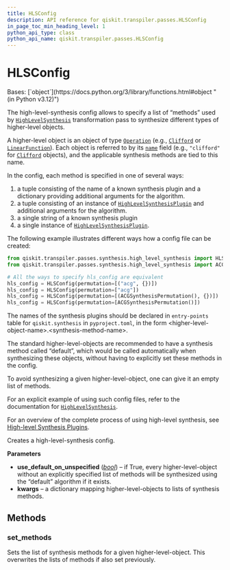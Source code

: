 ```yaml
---
title: HLSConfig
description: API reference for qiskit.transpiler.passes.HLSConfig
in_page_toc_min_heading_level: 1
python_api_type: class
python_api_name: qiskit.transpiler.passes.HLSConfig
---
```


# HLSConfig

<Class id="qiskit.transpiler.passes.HLSConfig" isDedicatedPage={true} github="https://github.com/Qiskit/qiskit/tree/stable/1.0/qiskit/transpiler/passes/synthesis/high_level_synthesis.py#L176-L241" signature="qiskit.transpiler.passes.HLSConfig(use_default_on_unspecified=True, **kwargs)">
  Bases: [`object`](https://docs.python.org/3/library/functions.html#object "(in Python v3.12)")

  The high-level-synthesis config allows to specify a list of “methods” used by [`HighLevelSynthesis`](qiskit.transpiler.passes.HighLevelSynthesis "qiskit.transpiler.passes.HighLevelSynthesis") transformation pass to synthesize different types of higher-level objects.

  A higher-level object is an object of type [`Operation`](qiskit.circuit.Operation "qiskit.circuit.Operation") (e.g., [`Clifford`](qiskit.quantum_info.Clifford "qiskit.quantum_info.Clifford") or [`LinearFunction`](qiskit.circuit.library.LinearFunction "qiskit.circuit.library.LinearFunction")). Each object is referred to by its [`name`](qiskit.circuit.Operation#name "qiskit.circuit.Operation.name") field (e.g., `"clifford"` for [`Clifford`](qiskit.quantum_info.Clifford "qiskit.quantum_info.Clifford") objects), and the applicable synthesis methods are tied to this name.

  In the config, each method is specified in one of several ways:

  1.  a tuple consisting of the name of a known synthesis plugin and a dictionary providing additional arguments for the algorithm.
  2.  a tuple consisting of an instance of [`HighLevelSynthesisPlugin`](qiskit.transpiler.passes.synthesis.plugin.HighLevelSynthesisPlugin "qiskit.transpiler.passes.synthesis.plugin.HighLevelSynthesisPlugin") and additional arguments for the algorithm.
  3.  a single string of a known synthesis plugin
  4.  a single instance of [`HighLevelSynthesisPlugin`](qiskit.transpiler.passes.synthesis.plugin.HighLevelSynthesisPlugin "qiskit.transpiler.passes.synthesis.plugin.HighLevelSynthesisPlugin").

  The following example illustrates different ways how a config file can be created:

  ```python
  from qiskit.transpiler.passes.synthesis.high_level_synthesis import HLSConfig
  from qiskit.transpiler.passes.synthesis.high_level_synthesis import ACGSynthesisPermutation

  # All the ways to specify hls_config are equivalent
  hls_config = HLSConfig(permutation=[("acg", {})])
  hls_config = HLSConfig(permutation=["acg"])
  hls_config = HLSConfig(permutation=[(ACGSynthesisPermutation(), {})])
  hls_config = HLSConfig(permutation=[ACGSynthesisPermutation()])
  ```

  The names of the synthesis plugins should be declared in `entry-points` table for `qiskit.synthesis` in `pyproject.toml`, in the form \<higher-level-object-name>.\<synthesis-method-name>.

  The standard higher-level-objects are recommended to have a synthesis method called “default”, which would be called automatically when synthesizing these objects, without having to explicitly set these methods in the config.

  To avoid synthesizing a given higher-level-object, one can give it an empty list of methods.

  For an explicit example of using such config files, refer to the documentation for [`HighLevelSynthesis`](qiskit.transpiler.passes.HighLevelSynthesis "qiskit.transpiler.passes.HighLevelSynthesis").

  For an overview of the complete process of using high-level synthesis, see [High-level Synthesis Plugins](transpiler_synthesis_plugins#using-high-level-synthesis-plugins).

  Creates a high-level-synthesis config.

  **Parameters**

  *   **use\_default\_on\_unspecified** ([*bool*](https://docs.python.org/3/library/functions.html#bool "(in Python v3.12)")) – if True, every higher-level-object without an explicitly specified list of methods will be synthesized using the “default” algorithm if it exists.
  *   **kwargs** – a dictionary mapping higher-level-objects to lists of synthesis methods.

  ## Methods

  ### set\_methods

  <Function id="qiskit.transpiler.passes.HLSConfig.set_methods" github="https://github.com/Qiskit/qiskit/tree/stable/1.0/qiskit/transpiler/passes/synthesis/high_level_synthesis.py#L238-L241" signature="set_methods(hls_name, hls_methods)">
    Sets the list of synthesis methods for a given higher-level-object. This overwrites the lists of methods if also set previously.
  </Function>
</Class>

